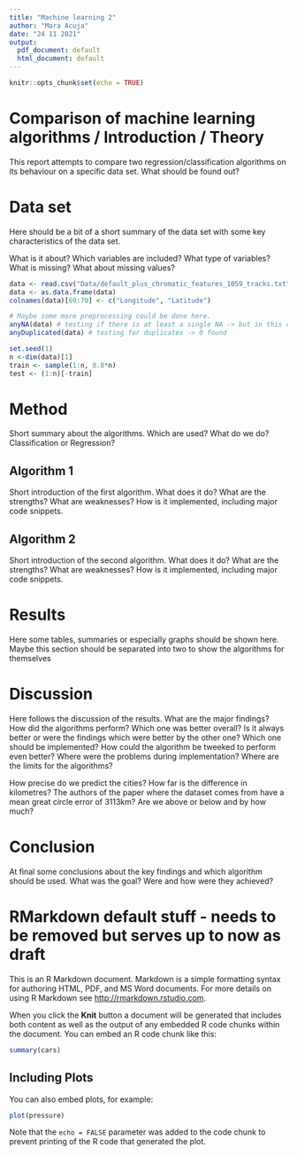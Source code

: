 ```yaml
---
title: "Machine learning 2"
author: "Mara Acuja"
date: "24 11 2021"
output:
  pdf_document: default
  html_document: default
---
```


```r
knitr::opts_chunk$set(echo = TRUE)

```

# Comparison of machine learning algorithms / Introduction / Theory

This report attempts to compare two regression/classification algorithms on its behaviour on a specific data set. What should be found out?


# Data set
Here should be a bit of a short summary of the data set with some key characteristics of the data set.

What is it about? Which variables are included? What type of variables?
What is missing? What about missing values?


```r
data <- read.csv("Data/default_plus_chromatic_features_1059_tracks.txt", header=FALSE)
data <- as.data.frame(data)
colnames(data)[69:70] <- c("Longitude", "Latitude")
```

```r
# Maybe some more preprocessing could be done here.
anyNA(data) # testing if there is at least a single NA -> but in this dataset there isn't
anyDuplicated(data) # testing for duplicates -> 0 found
```

```r
set.seed(1)
n <-dim(data)[1]
train <- sample(1:n, 0.8*n)
test <- (1:n)[-train]
```


# Method
Short summary about the algorithms. Which are used? What do we do? Classification or Regression?

## Algorithm 1
Short introduction of the first algorithm. What does it do? What are the strengths? What are weaknesses? How is it implemented, including major code snippets.



## Algorithm 2
Short introduction of the second algorithm. What does it do? What are the strengths? What are weaknesses? How is it implemented, including major code snippets.


# Results
Here some tables, summaries or especially graphs should be shown here. Maybe this section should be separated into two to show the algorithms for themselves


# Discussion
Here follows the discussion of the results. What are the major findings? How did the algorithms perform? Which one was better overall? Is it always better or were the findings which were better by the other one?
Which one should be implemented? How could the algorithm be tweeked to perform even better?
Where were the problems during implementation? Where are the limits for the algorithms?

How precise do we predict the cities? How far is the difference in kilometres? The authors of the paper where the dataset comes from have a mean great circle error of 3113km? Are we above or below and by how much?


# Conclusion
At final some conclusions about the key findings and which algorithm should be used. What was the goal? Were and how were they achieved?

# RMarkdown default stuff - needs to be removed but serves up to now as draft

This is an R Markdown document. Markdown is a simple formatting syntax for authoring HTML, PDF, and MS Word documents. For more details on using R Markdown see <http://rmarkdown.rstudio.com>.

When you click the **Knit** button a document will be generated that includes both content as well as the output of any embedded R code chunks within the document. You can embed an R code chunk like this:

```r
summary(cars)
```

## Including Plots

You can also embed plots, for example:

```r
plot(pressure)
```

Note that the `echo = FALSE` parameter was added to the code chunk to prevent printing of the R code that generated the plot.
